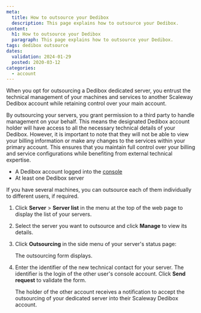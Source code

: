```yaml
---
meta:
  title: How to outsource your Dedibox
  description: This page explains how to outsource your Dedibox.
content:
  h1: How to outsource your Dedibox
  paragraph: This page explains how to outsource your Dedibox.
tags: dedibox outsource
dates:
  validation: 2024-01-29
  posted: 2020-03-12
categories:
  - account
---
```


When you opt for outsourcing a Dedibox dedicated server, you entrust the technical management of your machines and services to another Scaleway Dedibox account while retaining control over your main account.

By outsourcing your servers, you grant permission to a third party to handle management on your behalf. This means the designated Dedibox account holder will have access to all the necessary technical details of your Dedibox. However, it is important to note that they will not be able to view your billing information or make any changes to the services within your primary account. This ensures that you maintain full control over your billing and service configurations while benefiting from external technical expertise.

<Macro id="requirements" />

- A Dedibox account logged into the [console](https://console.online.net)
- At least one Dedibox server

<Message type="tip">
  If you have several machines, you can outsource each of them individually to different users, if required.
</Message>

1. Click **Server** > **Server list** in the menu at the top of the web page to display the list of your servers.
2. Select the server you want to outsource and click **Manage** to view its details.
3. Click **Outsourcing** in the side menu of your server's status page:
    <Lightbox src="scaleway-dedibox-console-dedibox-outsourcing.webp" width="800" alt="" />

    The outsourcing form displays.
4. Enter the identifier of the new technical contact for your server. The identifier is the login of the other user's console account. Click **Send request** to validate the form.

    The holder of the other account receives a notification to accept the outsourcing of your dedicated server into their Scaleway Dedibox account.


